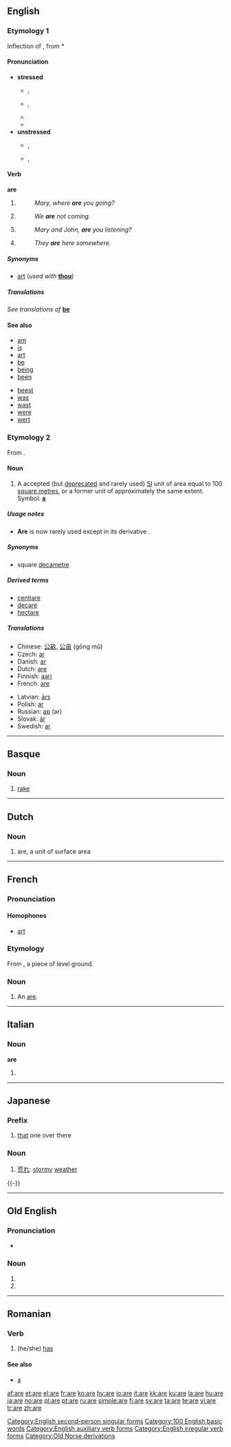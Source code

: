 {{see|Åre|-are|-aré}}
{{wikipedia|ARE}}
==English==

{{rank|they|my|were|36|are|their|one|so}}

===Etymology 1===
Inflection of {{OE.}} {{term|am|lang=ang}}, from {{IE.}} *{{term||es|to exist}}

====Pronunciation====
*'''stressed'''
** {{a|UK}} {{IPA|/ɑː/}}, {{SAMPA|/A:/}}
** {{a|GenAm}} {{IPA|/ɑɹ/}}, {{SAMPA|/Ar/}}
**{{audio|en-us-are.ogg|Audio (US)}}
**{{rhymes|ɑː(r)}}
*'''unstressed'''
** {{a|UK}} {{IPA|/ə/}}, {{SAMPA|/@/}}
** {{a|GenAm}} {{IPA|/ɚ/}}, {{SAMPA|/@`/}}
<!--This should probably have a stressed and unstressed pronunciation, but I'm not sure how to handle the audio.  Please contact Dvortygirl for an unstressed sound sample if you are writing pronunciations.-->

====Verb====
'''are'''

# {{form of|second-person singular simple present tense|be}}
#:''Mary, where '''are''' you going?''
# {{form of|first-person plural simple present tense|be}}
#:''We '''are''' not coming.''
# {{form of|second-person plural simple present tense|be}}
#:''Mary and John, '''are''' you listening?''
# {{form of|third-person plural simple present tense|be}}
#:''They '''are''' here somewhere.''
[[Category:English second-person singular forms]]
=====Synonyms=====
*{{sense|second-person singular}} {{qualifier|archaic}} [[art]] (''used with'' '''[[thou]]''')

=====Translations=====
''See translations of'' '''[[be#Translations|be]]'''
<!-- This is a verb form and so translations should not be given; in any case, these do not, in some or all cases, translate the uses of "are" in the example sentences given
{{trans-top|Second-person singular}}
*[[Catalan]]: [[ets]], [[estàs]]
*Chinese: [[是]] (shì)
*Czech: [[jsi]]
*Danish: [[er#Danish|er]]
*Dutch: [[bent]]
*Esperanto: [[estas]]
*Finnish: [[olet]]
*French: [[es#French|es]]
*German: [[bist]]
*Greek: [[είστε]] (íste)
*Hindi: [[हैं]] (haĩ) ''(polite)'', [[हो]] (ho) ''(mid formality)'', [[है]] (he) ''(inf., imp.)''
*Hungarian: [[vagy]]
*[[Interlingua]]: [[es]] ''(all persons and numbers)''
{{trans-mid}}
*Irish: [[tá]]
*Latin: [[es#Latin|es]]
*Latvian: [[esi]]
*[[Novial]]: [[es]]
*Norwegian: [[er#Norwegian|er]]
*Polish: [[jesteś]]
*Portuguese: [[é]], [[és]], [[está]], [[estás]]
*Romanian: [[eşti]]
*Russian: ''(not used)''
*Slovak: [[si#Slovak|si]]
*Slovene: [[si]]
*Spanish: (''informal'') [[eres]], (''formal'') [[es#Spanish|es]]; (''informal'') [[estás]], (''formal'') [[está]]
*Swedish: [[är]]
{{trans-bottom}}

{{trans-top|First-person plural}}
*[[Catalan]]: [[som]], [[estem]]
*Chinese: [[是]] (shì)
*Czech: [[jsme]]
*Danish: [[er#Danish|er]]
*Dutch: [[zijn]]
*Esperanto: [[estas]]
*Finnish: [[olemme]]
*French: [[sommes]]
*German: [[sind]]
*Greek: [[είμαστε]] (ímaste)
*Hindi: [[हैं]] (haĩ) Ref any Hindi grammar :)
*Hungarian: [[vagyunk]]
*[[Interlingua]]: [[es]] ''(all persons and numbers)''
*Irish: [[tá]], [[táimid]]
{{trans-mid}}
*Italian: [[siamo]], [[stiamo]]
*Latin: [[sumus]]
*Latvian: [[esam]]
*[[Novial]]: [[es]]
*Norwegian: [[er#Norwegian|er]]
*Polish: [[jesteśmy]]
*Portuguese: [[somos]], [[estamos]]
*Romanian: [[suntem]]
*Russian: ''(not used)''
*Slovak: [[sme#Slovak|sme]]
*Slovene: [[sva]] (dual), [[smo]] (plural)
*Spanish: [[somos]]; [[estamos]]
*Swedish: [[är]]
*Yiddish: [[זײַנען]]
{{trans-bottom}}

{{trans-top|Second-person plural}}
*[[Catalan]]: [[esteu]] [[sou]]
*Chinese: [[是]] (shì)
*Czech: [[jste]]
*Danish: [[er#Danish|er]]
*Dutch: [[zijn]]
*Esperanto: [[estas]]
*Finnish: [[olette]]
*French: [[êtes]]
*German: [[seid]]
*Greek: [[είσαστε]] (ísaste)
*Hindi: [[हैं]] (haĩ) ''(polite)'', [[हो]] (ho) ''(mid formality)''
*Hungarian: [[vagytok]]
*[[Interlingua]]: [[es]] ''(all persons and numbers)''
{{trans-mid}}
*Italian: [[siete]], [[state#Italian|state]]
*Latin: [[estis]]
*[[Novial]]: [[es]]
*Norwegian: [[er#Norwegian|er]]
*Polish: [[jesteście]]
*Portuguese: [[são]], [[sois]], [[estão]], [[estais]]
*Romanian: [[sunteţi]]
*Russian: ''(not used)''
*Slovak: [[ste#Slovak|ste]]
*Slovene: [[sta]] (dual), [[ste]] (plural)
*Spanish: (''informal'') [[sois]], (''formal'') [[son]]; (''informal'') [[estáis]], (''formal'') [[están]]
*Swedish: [[är]]
{{trans-bottom}}

{{trans-top|Third-person plural}}
*[[Catalan]]: [[són]], [[estan]]
*Chinese: [[是]] (shì)
*Czech: [[jsou]]
*Danish: [[er#Danish|er]]
*Dutch: [[zijn]]
*Esperanto: [[estas]]
*Finnish: [[ovat]]
*French: [[sont]]
*German: [[sind]]
*Greek: [[είναι]] (íne)
*Hindi: [[हैं]] (haĩ)
*Hungarian: [[vannak]] (usually omitted)
*[[Interlingua]]: [[es]] ''(all persons and numbers)''
{{trans-mid}}
*Irish: [[tá]]
*Italian: [[sono]], [[stanno]]
*Latin: [[sunt]]
*Latvian: [[ir]]
*[[Novial]]: [[es]]
*Norwegian: [[er#Norwegian|er]]
*Polish: [[są]]
*Portuguese: [[são]], [[estão]]
*Romanian: [[sunt]]
*Russian: [[суть]] ''(archaic)''
*Slovak: [[sú#Slovak|sú]]
*Slovene: [[sta]] (dual), [[so]] (plural)
*Spanish: [[son#Spanish|son]]; [[están]]
*Swedish: [[är]]
*Yiddish: [[זײַנען]]
{{trans-bottom}}

======Translations to be checked======
{{checktrans}}
*{{ttbc|Persian}}: {{FAchar|[[اند|اَند]]}} (ænd), {{FAchar|[[هستند|هَستَند]]}} (hæstænd)
*{{ttbc|Urdu}}: {{URchar|[[ہیں]]}} (haĩ)
-->

====See also====
{{top2}}
*[[am]]
*[[is]]
*[[art]]
*[[be]]
*[[being]]
*[[been]]
{{mid2}}
*[[beest]]
*[[was]]
*[[wast]]
*[[were]]
*[[wert]]
{{bottom}}

===Etymology 2===
From {{F.}} {{term|are|lang=fr}}.

====Noun====
{{wikipedia}}
{{en-noun}}

# {{rare}} A accepted (but [[deprecate]]d and rarely used) [[SI]] unit of area equal to 100 [[square metre]]s, or a former unit of approximately the same extent. Symbol: '''[[a]]'''

=====Usage notes=====
*'''Are''' is now rarely used except in its derivative {{term|hectare}}.

=====Synonyms=====
* {{selse|SI unit}} {{qualifier|rare}} square [[decametre]]

=====Derived terms=====
*[[centiare]]
*[[decare]]
*[[hectare]]

=====Translations=====
{{trans-top|unit of area}}
*Chinese: [[公畝]], [[公亩]] (gōng mǔ)
*Czech: [[ar#Czech|ar]] {{m}}
*Danish: [[ar#Danish|ar]]
*Dutch: [[#Dutch|are]] {{m}}
*Finnish: [[aari]]
*French: [[#French|are]]
{{trans-mid}}
*Latvian: [[ārs]] {{m}}
*Polish: [[ar#Polish|ar]] {{m}}
*Russian: [[ар]] (ar) {{m}}
*Slovak: [[ár#Slovak|ár]] {{m}}
*Swedish: [[ar#Swedish|ar]] {{c}}
{{trans-bottom}}

[[Category:100 English basic words]]
[[Category:English auxiliary verb forms]]
[[Category:English irregular verb forms]]

----

==Basque==

===Noun===
{{infl|eu|noun}}

# [[rake]]

----

==Dutch==

===Noun===
{{infl|nl|noun}}

# are, a unit of surface area

----

==French==

===Pronunciation===

====Homophones====
*[[art]]

===Etymology===
From {{L.|fr}} {{term|area|lang=la}}, a piece of level ground.

===Noun===
{{fr-noun|m}}

<!--disputed: #[[acre]]-->

# An [[#Noun|are]].

----

==Italian==

===Noun===
'''are''' {{f}} {{p}}

# {{plural of|ara|lang=Italian}}

----

==Japanese==
{{Japanese demonstratives}}
===Prefix===
{{ja-pos|r|prefix|hira=あれ|kanji=彼れ}}
# [[that]] one over there

===Noun===
{{ja-noun|r|hira=あれ}}

# [[荒れ]]: [[stormy]] [[weather]]
{{-}}
----

==Old English==

===Pronunciation===
* {{IPA|lang=ang|/'a:re/}}

===Noun===
{{infl|ang|noun form|sc=Latinx|head=āre|form of|[[ar#Old English|ār]]}}

# {{form of|Accusative, genitive or dative singular|[[ar#Old English|ār]]}}
# {{form of|Nominative or accusative plural|[[ar#Old English|ār]]}}

[[Category:Old Norse derivations]]

----

==Romanian==

===Verb===
{{ro-verbform|avea|person=3s|time=pres|tense=ind}}

# (he/she) [[has]]

====See also====
*[[a#Romanian|a]]

[[af:are]]
[[et:are]]
[[el:are]]
[[fr:are]]
[[ko:are]]
[[hy:are]]
[[io:are]]
[[it:are]]
[[kk:are]]
[[ku:are]]
[[la:are]]
[[hu:are]]
[[ja:are]]
[[no:are]]
[[pl:are]]
[[pt:are]]
[[ru:are]]
[[simple:are]]
[[fi:are]]
[[sv:are]]
[[ta:are]]
[[te:are]]
[[vi:are]]
[[tr:are]]
[[zh:are]]